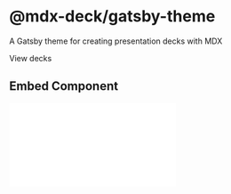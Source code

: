 

# @mdx-deck/gatsby-theme

A Gatsby theme for creating presentation decks with MDX

<Link to='/decks'>View decks</Link>

## Embed Component

<div style={{ maxWidth: 768 }}>
  <Embed src={deck} zoom={1/2} />
</div>
